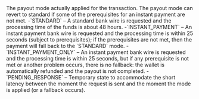   
<ParamField body="ModeApplied" type="string">     
The payout mode actually applied for the transaction. The payout mode can revert to standard if some of the prerequisites for an instant payment are not met.  
-`STANDARD` – A standard bank wire is requested and the processing time of the funds is about 48 hours.  
-`INSTANT_PAYMENT` – An instant payment bank wire is requested and the processing time is within 25 seconds (subject to prerequisites); if the prerequisites are not met, then the payment will fall back to the `STANDARD` mode.  
-`INSTANT_PAYMENT_ONLY` – An instant payment bank wire is requested and the processing time is within 25 seconds, but if any prerequisite is not met or another problem occurs, there is no fallback: the wallet is automatically refunded and the payout is not completed.  
-`PENDING_RESPONSE` – Temporary state to accommodate the short latency between the moment the request is sent and the moment the mode is applied (or a fallback occurs).  
</ParamField>